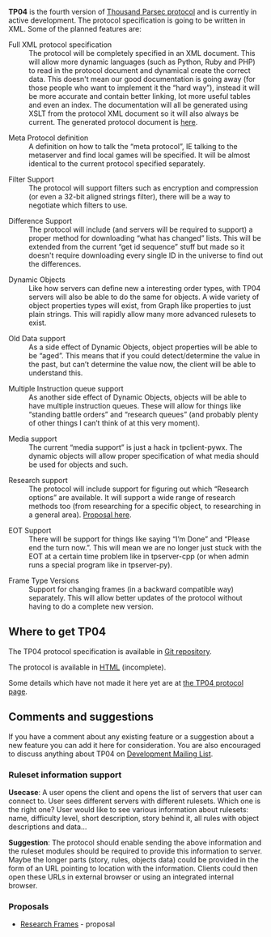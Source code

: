 '''TP04''' is the fourth version of [[Protocol|Thousand Parsec protocol]] and is currently in active development. The protocol specification is going to be written in XML. Some of the planned features are:

; Full XML protocol specification
: The protocol will be completely specified in an XML document. This will allow more dynamic languages (such as Python, Ruby and PHP) to read in the protocol document and dynamical create the correct data. This doesn't mean our good documentation is going away (for those people who want to implement it the “hard way”), instead it will be more accurate and contain better linking, lot more useful tables and even an index. The documentation will all be generated using XSLT from the protocol XML document so it will also always be current. The generated protocol document is [http://www.thousandparsec.net/tp/dev/documents/protocolxml.php here].

; Meta Protocol definition
: A definition on how to talk the “meta protocol”, IE talking to the metaserver and find local games will be specified. It will be almost identical to the current protocol specified separately.

; Filter Support
: The protocol will support filters such as encryption and compression (or even a 32-bit aligned strings filter), there will be a way to negotiate which filters to use.

; Difference Support
: The protocol will include (and servers will be required to support) a proper method for downloading “what has changed” lists. This will be extended from the current “get id sequence” stuff but made so it doesn't require downloading every single ID in the universe to find out the differences.

; Dynamic Objects
: Like how servers can define new a interesting order types, with TP04 servers will also be able to do the same for objects. A wide variety of object properties types will exist, from Graph like properties to just plain strings. This will rapidly allow many more advanced rulesets to exist.

; Old Data support
: As a side effect of Dynamic Objects, object properties will be able to be “aged”. This means that if you could detect/determine the value in the past, but can’t determine the value now, the client will be able to understand this.

; Multiple Instruction queue support
: As another side effect of Dynamic Objects, objects will be able to have multiple instruction queues. These will allow for things like “standing battle orders” and “research queues” (and probably plenty of other things I can’t think of at this very moment).

; Media support
: The current “media support” is just a hack in tpclient-pywx. The dynamic objects will allow proper specification of what media should be used for objects and such.

; Research support
: The protocol will include support for figuring out which “Research options” are available. It will support a wide range of research methods too (from researching for a specific object, to researching in a general area). [[Research Frames|Proposal here]].

; EOT Support
: There will be support for things like saying “I’m Done” and “Please end the turn now.”. This will mean we are no longer just stuck with the EOT at a certain time problem like in tpserver-cpp (or when admin runs a special program like in tpserver-py).

; Frame Type Versions
: Support for changing frames (in a backward compatible way) separately. This will allow better updates of the protocol without having to do a complete new version.

== Where to get TP04 ==

The TP04 protocol specification is available in [http://git.thousandparsec.net/gitweb/gitweb.cgi?p=documents.git Git repository].

The protocol is available in [http://www.thousandparsec.net/tp/dev/documents/protocolxml.php HTML] (incomplete).

Some details which have not made it here yet are at [http://www.thousandparsec.net/tp/dev/documents/protocol4.php the TP04 protocol page].

== Comments and suggestions ==

If you have a comment about any existing feature or a suggestion about a new feature you can add it here for consideration. You are also encouraged to discuss anything about TP04 on [http://www.thousandparsec.net/tp/mailman.php/listinfo/tp-devel Development Mailing List].

=== Ruleset information support ===

'''Usecase''': A user opens the client and opens the list of servers that user can connect to. User sees different servers with different rulesets. Which one is the right one? User would like to see various information about rulesets: name, difficulty level, short description, story behind it, all rules with object descriptions and data...

'''Suggestion''': The protocol should enable sending the above information and the ruleset modules should be required to provide this information to server. Maybe the longer parts (story, rules, objects data) could be provided in the form of an URL pointing to location with the information. Clients could then open these URLs in external browser or using an integrated internal browser.

=== Proposals ===

* [[Research Frames]] - proposal
